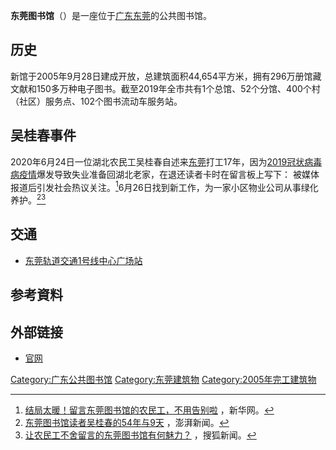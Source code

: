 {{Infobox_Library 
| library_name       = 东莞图书馆
| name_en            = Dongguan Library
| library_logo       = 
| image              = 
| caption            = 
| country            =
| type               = 公共[[图书馆|图书馆]]
| scope              = 
| established        = 2005年
| ref_legal_mandate  = 
| location           = {{CHN}}[[广东省|广东省]][[东莞市|东莞市]]鸿福路南侧中心广场
| coordinates        =  
| branch_of          =  
| num_branches       =  
| items_collected    =  
| collection_size    =  
| criteria           =  
| legal_deposit      =  
| req_to_access      = 
| annual_circulation =  
| pop_served         =  
| members            = 
| budget             =  
| director           = 李东来
| num_employees      = 
| website            = {{url|https://www.dglib.cn/}}
| phone_num          = 
}}
'''东莞图书馆'''（{{lang-en|Dongguan library}}）是一座位于[[广东|广东]][[东莞|东莞]]的公共图书馆。

==历史==
新馆于2005年9月28日建成开放，总建筑面积44,654平方米，拥有296万册馆藏文献和150多万种电子图书。截至2019年全市共有1个总馆、52个分馆、400个村（社区）服务点、102个图书流动车服务站。

==吴桂春事件==
2020年6月24日一位湖北农民工吴桂春自述来[[东莞|东莞]]打工17年，因为[[2019冠状病毒病疫情|2019冠状病毒病疫情]]爆发导致失业准备回湖北老家，在退还读者卡时在留言板上写下：
{{Quotation|“我来东莞十七年，其中来图书馆看书有十二年。书能明理，对人百益无一害的唯书也。今年疫情让好多产业倒闭，农民工也无事可做了，选择了回乡。想起这些年的生活，最好的地方就是图书馆了。虽万般不舍，然生活所迫，余生永不忘你，东莞图书馆。愿你越办越兴旺。识惠东莞，识惠外来农民工。湖北农民工2020.6.24”}}被媒体报道后引发社会热议关注。<ref>[http://www.xinhuanet.com/local/2020-06/26/c_1126163306.htm 结局太暖！留言东莞图书馆的农民工，不用告别啦 ] {{Wayback|url=http://www.xinhuanet.com/local/2020-06/26/c_1126163306.htm |date=20211030133149 }}，新华网。</ref>6月26日找到新工作，为一家小区物业公司从事绿化养护。<ref>[https://www.thepaper.cn/newsDetail_forward_8253893 东莞图书馆读者吴桂春的54年与9天] {{Wayback|url=https://www.thepaper.cn/newsDetail_forward_8253893 |date=20200718035333 }}，澎湃新闻。</ref><ref>[https://www.sohu.com/a/404347261_362042 让农民工不舍留言的东莞图书馆有何魅力？] {{Wayback|url=https://www.sohu.com/a/404347261_362042 |date=20200718035332 }}，搜狐新闻。</ref>

==交通==
*[[东莞轨道交通1号线|东莞轨道交通1号线]][[中心广场站|中心广场站]]

==参考資料==
{{Reflist}}

==外部链接==
*[https://www.dglib.cn/ 官网] {{Wayback|url=https://www.dglib.cn/ |date=20220501185138 }}

[[Category:广东公共图书馆|Category:广东公共图书馆]]
[[Category:东莞建筑物|Category:东莞建筑物]]
[[Category:2005年完工建筑物|Category:2005年完工建筑物]]